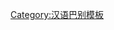 {{User language-2|zh-qd|此用户能以'''[[:Category:zh-qd-2 使用者|一般]]'''的'''[[:Category:zh-qd 使用者|青岛话]]'''交流''。|青岛话|12|9}}<noinclude>[[Category:汉语巴别模板]]</noinclude>